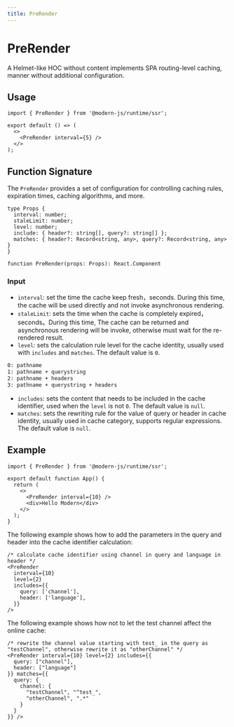 ```yaml
---
title: PreRender
---
```

# PreRender

A Helmet-like HOC without content implements SPA routing-level caching, manner without additional configuration.

## Usage

```tsx
import { PreRender } from '@modern-js/runtime/ssr';

export default () => (
  <>
    <PreRender interval={5} />
  </>
);
```

## Function Signature

The `PreRender` provides a set of configuration for controlling caching rules, expiration times, caching algorithms, and more.

```tsx
type Props {
  interval: number;
  staleLimit: number;
  level: number;
  include: { header?: string[], query?: string[] };
  matches: { header?: Record<string, any>, query?: Record<string, any> }
}

function PreRender(props: Props): React.Component
```

### Input

- `interval`: set the time the cache keep fresh，seconds. During this time, the cache will be used directly and not invoke asynchronous rendering.
- `staleLimit`: sets the time when the cache is completely expired，seconds。During this time, The cache can be returned and asynchronous rendering will be invoke, otherwise must wait for the re-rendered result.
- `level`: sets the calculation rule level for the cache identity, usually used with `includes` and `matches`. The default value is `0`.

```bash
0: pathname
1: pathname + querystring
2: pathname + headers
3: pathname + querystring + headers
```

- `includes`: sets the content that needs to be included in the cache identifier, used when the `level` is not `0`. The default value is `null`.
- `matches`: sets the rewriting rule for the value of query or header in cache identity, usually used in cache category, supports regular expressions. The default value is `null`.

## Example

```tsx
import { PreRender } from '@modern-js/runtime/ssr';

export default function App() {
  return (
    <>
      <PreRender interval={10} />
      <div>Hello Modern</div>
    </>
  );
}
```

The following example shows how to add the parameters in the query and header into the cache identifier calculation:

```tsx
/* calculate cache identifier using channel in query and language in header */
<PreRender
  interval={10}
  level={2}
  includes={{
    query: ['channel'],
    header: ['language'],
  }}
/>
```

The following example shows how not to let the test channel affect the online cache:

```tsx
/* rewrite the channel value starting with test_ in the query as "testChannel", otherwise rewrite it as "otherChannel" */
<PreRender interval={10} level={2} includes={{
  query: ["channel"],
  header: ["language"]
}} matches={{
  query: {
    channel: {
      "testChannel", "^test_",
      "otherChannel", ".*"
    }
  }
}} />
```
